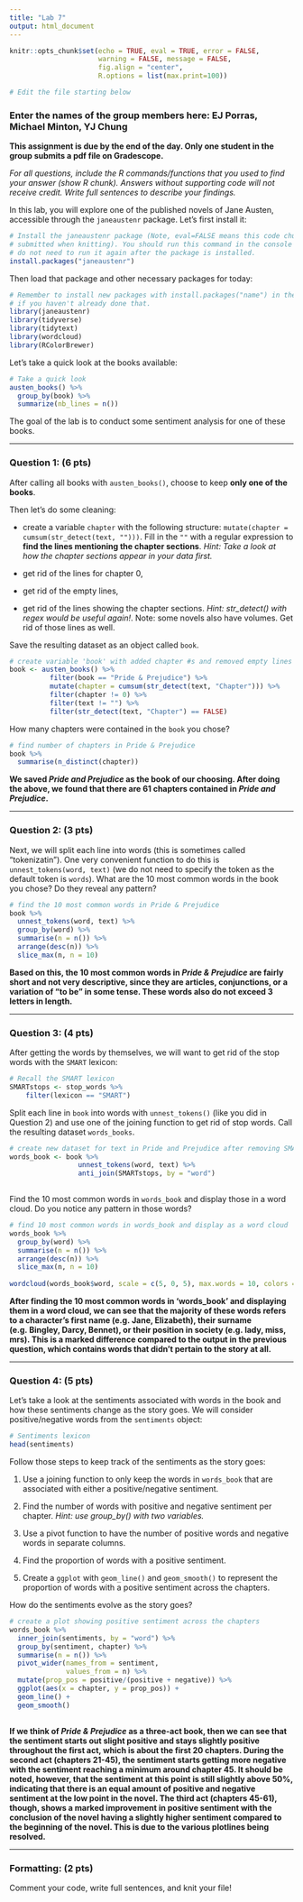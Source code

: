```yaml
---
title: "Lab 7"
output: html_document
---
```


```r
knitr::opts_chunk$set(echo = TRUE, eval = TRUE, error = FALSE,
                      warning = FALSE, message = FALSE, 
                      fig.align = "center",
                      R.options = list(max.print=100))

# Edit the file starting below
```

### Enter the names of the group members here: EJ Porras, Michael Minton, YJ Chung

**This assignment is due by the end of the day. Only one student in the group submits a pdf file on Gradescope.**

*For all questions, include the R commands/functions that you used to find your answer (show R chunk). Answers without supporting code will not receive credit. Write full sentences to describe your findings.*

In this lab, you will explore one of the published novels of Jane Austen, accessible through the `janeaustenr` package. Let's first install it:

```r
# Install the janeaustenr package (Note, eval=FALSE means this code chunk is not
# submitted when knitting). You should run this command in the console ONCE. You
# do not need to run it again after the package is installed.
install.packages("janeaustenr")
```

Then load that package and other necessary packages for today:

```r
# Remember to install new packages with install.packages("name") in the console
# if you haven't already done that.
library(janeaustenr)
library(tidyverse)
library(tidytext)
library(wordcloud)
library(RColorBrewer)
```

Let's take a quick look at the books available:

```r
# Take a quick look
austen_books() %>%
  group_by(book) %>%
  summarize(nb_lines = n())
```

The goal of the lab is to conduct some sentiment analysis for one of these books.

------------------------------------------------------------------------

### Question 1: (6 pts)

After calling all books with `austen_books()`, choose to keep **only one of the books**.

Then let's do some cleaning:

-   create a variable `chapter` with the following structure: `mutate(chapter = cumsum(str_detect(text, "")))`. Fill in the `""` with a regular expression to **find the lines mentioning the chapter sections**. *Hint: Take a look at how the chapter sections appear in your data first.*

-   get rid of the lines for chapter 0,

-   get rid of the empty lines,

-   get rid of the lines showing the chapter sections. *Hint: str_detect() with regex would be useful again!*. Note: some novels also have volumes. Get rid of those lines as well.

Save the resulting dataset as an object called `book`.

```r
# create variable 'book' with added chapter #s and removed empty lines and chapter headings
book <- austen_books() %>%
          filter(book == "Pride & Prejudice") %>%
          mutate(chapter = cumsum(str_detect(text, "Chapter"))) %>%
          filter(chapter != 0) %>%
          filter(text != "") %>%
          filter(str_detect(text, "Chapter") == FALSE)
```

How many chapters were contained in the `book` you chose?

```r
# find number of chapters in Pride & Prejudice
book %>%
  summarise(n_distinct(chapter))
```

**We saved *Pride and Prejudice* as the book of our choosing. After doing the above, we found that there are 61 chapters contained in *Pride and Prejudice*.**

------------------------------------------------------------------------

### Question 2: (3 pts)

Next, we will split each line into words (this is sometimes called "tokenizatin"). One very convenient function to do this is `unnest_tokens(word, text)` (we do not need to specify the token as the default token is `words`). What are the 10 most common words in the book you chose? Do they reveal any pattern?

```r
# find the 10 most common words in Pride & Prejudice
book %>%
  unnest_tokens(word, text) %>%
  group_by(word) %>%
  summarise(n = n()) %>%
  arrange(desc(n)) %>%
  slice_max(n, n = 10)
```

**Based on this, the 10 most common words in *Pride & Prejudice* are fairly short and not very descriptive, since they are articles, conjunctions, or a variation of "to be" in some tense. These words also do not exceed 3 letters in length.**

------------------------------------------------------------------------

### Question 3: (4 pts)

After getting the words by themselves, we will want to get rid of the stop words with the `SMART` lexicon:

```r
# Recall the SMART lexicon
SMARTstops <- stop_words %>% 
    filter(lexicon == "SMART")
```

Split each line in `book` into words with `unnest_tokens()` (like you did in Question 2) and use one of the joining function to get rid of stop words. Call the resulting dataset `words_books`.

```r
# create new dataset for text in Pride and Prejudice after removing SMART words
words_book <- book %>%
                 unnest_tokens(word, text) %>%
                 anti_join(SMARTstops, by = "word")
  
```

Find the 10 most common words in `words_book` and display those in a word cloud. Do you notice any pattern in those words?

```r
# find 10 most common words in words_book and display as a word cloud
words_book %>%
  group_by(word) %>%
  summarise(n = n()) %>%
  arrange(desc(n)) %>%
  slice_max(n, n = 10)
  
wordcloud(words_book$word, scale = c(5, 0, 5), max.words = 10, colors = brewer.pal(8, "Dark2"))
```

**After finding the 10 most common words in 'words_book' and displaying them in a word cloud, we can see that the majority of these words refers to a character's first name (e.g. Jane, Elizabeth), their surname (e.g. Bingley, Darcy, Bennet), or their position in society (e.g. lady, miss, mrs). This is a marked difference compared to the output in the previous question, which contains words that didn't pertain to the story at all.**

------------------------------------------------------------------------

### Question 4: (5 pts)

Let's take a look at the sentiments associated with words in the book and how these sentiments change as the story goes. We will consider positive/negative words from the `sentiments` object:

```r
# Sentiments lexicon
head(sentiments)
```

Follow those steps to keep track of the sentiments as the story goes:

1.  Use a joining function to only keep the words in `words_book` that are associated with either a positive/negative sentiment.

2.  Find the number of words with positive and negative sentiment per chapter. *Hint: use group_by() with two variables.*

3.  Use a pivot function to have the number of positive words and negative words in separate columns.

4.  Find the proportion of words with a positive sentiment.

5.  Create a `ggplot` with `geom_line()` and `geom_smooth()` to represent the proportion of words with a positive sentiment across the chapters.

How do the sentiments evolve as the story goes?

```r
# create a plot showing positive sentiment across the chapters
words_book %>%
  inner_join(sentiments, by = "word") %>%
  group_by(sentiment, chapter) %>%
  summarise(n = n()) %>%
  pivot_wider(names_from = sentiment, 
              values_from = n) %>%
  mutate(prop_pos = positive/(positive + negative)) %>%
  ggplot(aes(x = chapter, y = prop_pos)) +
  geom_line() +
  geom_smooth()
  
```

**If we think of *Pride & Prejudice* as a three-act book, then we can see that the sentiment starts out slight positive and stays slightly positive throughout the first act, which is about the first 20 chapters. During the second act (chapters 21-45), the sentiment starts getting more negative with the sentiment reaching a minimum around chapter 45. It should be noted, however, that the sentiment at this point is still slightly above 50%, indicating that there is an equal amount of positive and negative sentiment at the low point in the novel. The third act (chapters 45-61), though, shows a marked improvement in positive sentiment with the conclusion of the novel having a slightly higher sentiment compared to the beginning of the novel. This is due to the various plotlines being resolved.**

------------------------------------------------------------------------

### Formatting: (2 pts)

Comment your code, write full sentences, and knit your file!
